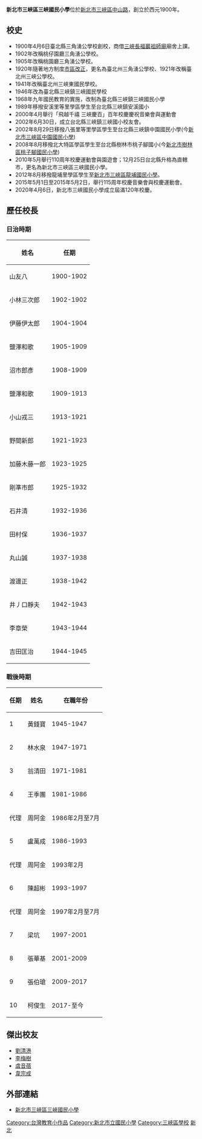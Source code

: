 {{Infobox School
| name = 新北市三峽區三峽國民小學
| other_name = Sansia Elementary School,Sansia District,New Taipei City
| image = 新北市三峽區三峽國民小學.JPG
| motto = 尊重、快樂、成長
| established = 西元1900年4月6日
| type = 市立國小
| affiliation = 公立
| district = [[新北市|新北市]][[三峽區|三峽區]]
| grades = 小一至小六
| president =
| principal = [[柯俊生|柯俊生]]
| dean =
| faculty =
| staff =
| students = 
| conference =
| colors =
| mascot =
| free_label = 招生性別
| free_text = 男女兼收
| free_label2 = 
| free_text2 = 
| free_label3 =
| magazine =
| free_text3 =
| location = {{flagicon|TWN}}[[新北市|新北市]][[三峽區|三峽區]][[中山路|中山路]]16號
| information =
| tel=+886-2-2671-1018
| fax=+886-2-2673-0194
| website = [https://www.shps.ntpc.edu.tw/ www.shps.ntpc.edu.tw]
}}

'''新北市三峽區三峽國民小學'''位於[[新北市|新北市]][[三峽區|三峽區]][[中山路|中山路]]，創立於西元1900年。

==校史==
*1900年4月6日臺北縣三角湧公學校創校，商借[[三峽長福巖祖師廟|三峽長福巖祖師廟]]廟舍上課。
*1902年改稱桃仔園廳三角湧公學校。
*1905年改稱桃園廳三角湧公學校。
*1920年隨著地方制度[[市區改正|市區改正]]，更名為臺北州三角湧公學校、1921年改稱臺北州三峽公學校。
*1941年改稱臺北州三峽東國民學校。
*1946年改為臺北縣三峽鎮三峽國民學校
*1968年九年國民教育的實施，改制為臺北縣三峽鎮三峽國民小學
*1989年移撥安溪里等里學區學生至台北縣三峽鎮安溪國小
*2000年4月舉行「飛越千禧 三峽慶百」百年校慶慶祝音樂會與運動會
*2002年6月30日，成立台北縣三峽鎮三峽國小校友會。
*2002年8月29日移撥八張里等里學區學生至台北縣三峽鎮中園國民小學(今[[新北市三峽區中園國民小學|新北市三峽區中園國民小學]])
*2008年8月移撥北大特區學區學生至台北縣樹林市桃子腳國小(今[[新北市樹林區桃子腳國民小學|新北市樹林區桃子腳國民小學]])
*2010年5月舉行110周年校慶運動會與園遊會；12月25日台北縣升格為直轄市，更名為新北市三峽區三峽國民小學。
*2012年8月移撥龍埔里學區學生至[[新北市三峽區龍埔國民小學|新北市三峽區龍埔國民小學]]。
*2015年5月1日至2015年5月2日，舉行115周年校慶音樂會與校慶運動會。
*2020年4月6日，新北市三峽國民小學成立屆滿120年校慶。

==歷任校長==
===日治時期===
{| class="wikitable"
!姓名
!任期
|-
|山友八
|1900-1902
|-
|小林三次郎
|1902-1902
|-
|伊藤伊太郎
|1904-1904
|-
|鹽澤和歌
|1905-1909
|-
|沼市郎彥
|1908-1909
|-
|鹽澤和歌
|1909-1913
|-
|小山戎三
|1913-1921
|-
|野間新郎
|1921-1923
|-
|加藤木藤一郎
|1923-1925
|-
|剛準市郎
|1925-1932
|-
|石井清
|1932-1936
|-
|田村保
|1936-1937
|-
|丸山誠
|1937-1938
|-
|渡邊正
|1938-1942
|-
|井丿口靜夫
|1942-1943
|-
|李章榮
|1943-1944
|-
|吉田匡治
|1944-1945
|}

===戰後時期===
{| class="wikitable"
!任期
!姓名
!在職年份
|-
|1
|黃錢寶
|1945-1947
|-
|2
|林水泉
|1947-1971
|-
|3
|翁清田
|1971-1981
|-
|4
|王季團
|1981-1986
|-
|代理
|周阿金
|1986年2月至7月
|-
|5
|盧萬成
|1986-1993
|-
|代理
|周阿金
|1993年2月
|-
|6
|陳超彬
|1993-1997
|-
|代理
|周阿金
|1997年2月至7月
|-
|7
|梁坑
|1997-2001
|-
|8
|張華基
|2001-2009
|-
|9
|張伯瑲
|2009-2017
|-
|10
|柯俊生
|2017-至今
|}

== 傑出校友 ==
*[[劉清港|劉清港]]
*[[李梅樹|李梅樹]]
*[[虞音蓓|虞音蓓]]
*[[韋宗成|韋宗成]]

==外部連結==
{{commons category|Sanxia Elementary School, Sanxia District, New Taipei}}
*[https://web.shps.ntpc.edu.tw/ 新北市三峽區三峽國民小學] {{Wayback|url=https://web.shps.ntpc.edu.tw/ |date=20220511160601 }}

{{新北市國民中小學列表}}

[[Category:台灣教育小作品|Category:台灣教育小作品]]
[[Category:新北市立國民小學|Category:新北市立國民小學]]
[[Category:三峽區學校|Category:三峽區學校]]
[[Category:臺灣原住民重點學校|新北]]